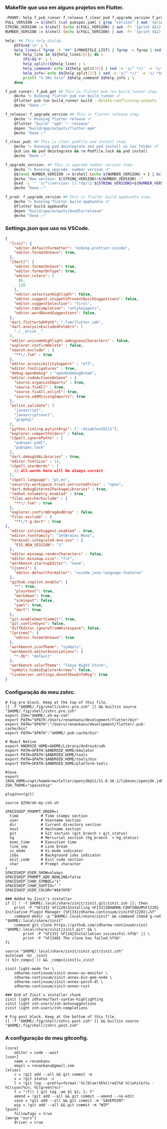 ### Makefile que uso em alguns projetos em Flutter.
	
```bash showLineNumbers
.PHONY: help f_pub_runner f_release f_clear_pod f_upgrade_version f_prod
FULL_VERSION := $(shell (cat pubspec.yaml | grep "version" | awk '{print $$2}'))
STRING_VERSION := $(shell (echo $(FULL_VERSION) | awk -F+ '{print $$1}'))
NUMBER_VERSION := $(shell (echo $(FULL_VERSION) | awk -F+ '{print $$2}'))

help: ## This help dialog.
	@IFS=$$'\n' ; \
	help_lines=(`fgrep -h "##" $(MAKEFILE_LIST) | fgrep -v fgrep | sed -e 's/\\$$//'`); \
	for help_line in $${help_lines[@]}; do \
		IFS=$$'#' ; \
		help_split=($$help_line) ; \
		help_command=`echo $${help_split[0]} | sed -e 's/^ *//' -e 's/ *$$//'` ; \
		help_info=`echo $${help_split[2]} | sed -e 's/^ *//' -e 's/ *$$//'` ; \
		printf "%-30s %s\n" $$help_command $$help_info ; \
	done

f_pub_runner: f_pub_get ## This is flutter pub run build_runner step.
	@echo "⊢ Running flutter pub run build_runner ⊣"
	@flutter pub run build_runner build --delete-conflicting-outputs
	@echo "Done ✅"

f_release: f_upgrade_version ## This is flutter release step.
	@echo "⊢ Running flutter release ⊣"
	@flutter "build" "apk" "--release"
	@open "build/app/outputs/flutter-apk"
	@echo "Done ✅"

f_clear_pod: ## This is clear podfile and install step.
	@echo "⊢ Running pod deintegrate and pod install in ios folder ⊣"
	@cd ios && pod deintegrate && rm Podfile.lock && pod install
	@echo "Done ✅"

f_upgrade_version: ## This is upgrade number version step.
	@echo "⊢ Running upgrade  number version ⊣"
	@$(eval NUMBER_VERSION := $(shell (echo $(NUMBER_VERSION) + 1 | bc)))
	@echo "New version: $(STRING_VERSION)+$(NUMBER_VERSION) ✓"
	@sed -i '' 's/^\(version: \).*$$/\1'${STRING_VERSION}+${NUMBER_VERSION}'/' pubspec.yaml
	@echo "Done ✅"

f_prod: f_upgrade_version ## This is flutter build appbundle step.
	@echo "⊢ Running flutter build appbundle ⊣"
	@flutter build appbundle
	@open "build/app/outputs/bundle/release"
	@echo "Done ✅"
```

### Settings.json que uso no VSCode.

```json showLineNumbers
{
  "[css]": {
    "editor.defaultFormatter": "esbenp.prettier-vscode",
    "editor.formatOnSave": true,
  },
  "[dart]": {
    "editor.formatOnSave": true,
    "editor.formatOnType": true,
    "editor.rulers": [
      80,
      120
    ],
    "editor.selectionHighlight": false,
    "editor.suggest.snippetsPreventQuickSuggestions": false,
    "editor.suggestSelection": "first",
    "editor.tabCompletion": "onlySnippets",
    "editor.wordBasedSuggestions": false,
  },
  "dart.flutterSdkPath": ".fvm/flutter_sdk",
  "dart.analysisExcludedFolders": [
    "./__brick__"
  ],
  "editor.unicodeHighlight.ambiguousCharacters" : false,
  "explorer.confirmDelete" : false,
  "search.exclude" : {
    "**\/.fvm" : true
  },
  "editor.accessibilitySupport" : "off",
  "editor.fontLigatures" : true,
  "debug.openDebug" : "openOnDebugBreak",
  "editor.codeActionsOnSave" : {
    "source.organizeImports" : true,
    "source.fixAll" : true,
    "source.fixAll.eslint": true,
    "source.addMissingImports": true
  },
  "eslint.validate": [
    "javascript",
    "javascriptreact",
    "graphql"
  ],
  "python.linting.pylintArgs": ["--disable=C0111"],
  "explorer.compactFolders" : false,
  "cSpell.ignorePaths" : [
    "pubspec.yaml",
    "pubspec.lock"
  ],
  "dart.debugSdkLibraries" : true,
  "editor.fontSize" : 14,
  "cSpell.userWords" : [
    // all words here will be always correct
  ],
  "cSpell.language": "pt,en",
  "security.workspace.trust.untrustedFiles" : "open",
  "dart.debugExternalPackageLibraries" : true,
  "redhat.telemetry.enabled" : true,
  "files.watcherExclude" : {
    "**\/.fvm" : true
  },
  "explorer.confirmDragAndDrop" : false,
  "files.exclude" : {
    "**\/*.g.dart" : true
},
  "editor.inlineSuggest.enabled" : true,
  "editor.fontFamily": "JetBrains Mono",
  "terminal.integrated.env.osx" : {
    "FIG_NEW_SESSION": "1"
  },
  "editor.minimap.renderCharacters" : false,
  "editor.minimap.size": "fit",
  "workbench.startupEditor": "none",
  "[jsonc]": {
    "editor.defaultFormatter": "vscode.json-language-features"
  },
  "github.copilot.enable": {
    "*": true,
    "plaintext": true,
    "markdown": true,
    "scminput": false,
    "yaml": true,
    "dart": true
  },
  "git.enableSmartCommit": true,
  "git.confirmSync": false,
  "diffEditor.ignoreTrimWhitespace": false,
  "[prisma]": {
    "editor.formatOnSave": true
  },
  "workbench.iconTheme": "symbols",
  "workbench.editorAssociations": {
    "*.db": "default"
  },
  "workbench.colorTheme": "Tokyo Night Storm",
  "symbols.hidesExplorerArrows": false,
  "liveServer.settings.donotShowInfoMsg": true
}
```
### Configuração do meu zshrc.

```shell showLineNumbers
# Fig pre block. Keep at the top of this file.
[[ -f "$HOME/.fig/shell/zshrc.pre.zsh" ]] && builtin source "$HOME/.fig/shell/zshrc.pre.zsh"
export ZSH="$HOME/.oh-my-zsh"
export PATH="$PATH:/Users/renankanu/development/flutter/bin"
export PATH="$PATH":"/Users/renankanu/development/flutter/.pub-cache/bin"
export PATH="$PATH":"$HOME/.pub-cache/bin"

# React Native
export ANDROID_HOME=$HOME/Library/Android/sdk
export PATH=$PATH:$ANDROID_HOME/emulator
export PATH=$PATH:$ANDROID_HOME/tools
export PATH=$PATH:$ANDROID_HOME/tools/bin
export PATH=$PATH:$ANDROID_HOME/platform-tools

#Java
export JAVA_HOME=/opt/homebrew/Cellar/openjdk@11/11.0.16.1/libexec/openjdk.jdk/Contents/Home
ZSH_THEME="spaceship"

plugins=(git)

source $ZSH/oh-my-zsh.sh

SPACESHIP_PROMPT_ORDER=(
  time          # Time stamps section
  user          # Username section
  dir           # Current directory section
  host          # Hostname section
  git           # Git section (git_branch + git_status)
  hg            # Mercurial section (hg_branch  + hg_status)
  exec_time     # Execution time
  line_sep      # Line break
  vi_mode       # Vi-mode indicator
  jobs          # Background jobs indicator
  exit_code     # Exit code section
  char          # Prompt character
)
SPACESHIP_USER_SHOW=always
SPACESHIP_PROMPT_ADD_NEWLINE=false
SPACESHIP_CHAR_SYMBOL="❯"
SPACESHIP_CHAR_SUFFIX=" "
SPACESHIP_USER_COLOR="#6A76FB"

### Added by Zinit's installer
if [[ ! -f $HOME/.local/share/zinit/zinit.git/zinit.zsh ]]; then
    print -P "%F{33} %F{220}Installing %F{33}ZDHARMA-CONTINUUM%F{220} Initiative Plugin Manager (%F{33}zdharma-continuum/zinit%F{220})…%f"
    command mkdir -p "$HOME/.local/share/zinit" && command chmod g-rwX "$HOME/.local/share/zinit"
    command git clone https://github.com/zdharma-continuum/zinit "$HOME/.local/share/zinit/zinit.git" && \
        print -P "%F{33} %F{34}Installation successful.%f%b" || \
        print -P "%F{160} The clone has failed.%f%b"
fi

source "$HOME/.local/share/zinit/zinit.git/zinit.zsh"
autoload -Uz _zinit
(( ${+_comps} )) && _comps[zinit]=_zinit

zinit light-mode for \
    zdharma-continuum/zinit-annex-as-monitor \
    zdharma-continuum/zinit-annex-bin-gem-node \
    zdharma-continuum/zinit-annex-patch-dl \
    zdharma-continuum/zinit-annex-rust

### End of Zinit's installer chunk
zinit light zdharma/fast-syntax-highlighting
zinit light zsh-users/zsh-autosuggestions
zinit light zsh-users/zsh-completions

# Fig post block. Keep at the bottom of this file.
[[ -f "$HOME/.fig/shell/zshrc.post.zsh" ]] && builtin source "$HOME/.fig/shell/zshrc.post.zsh"
```
### A configuração do meu gitconfig.

```shell showLineNumbers
[core]
	editor = code --wait
[user]
	name = renankanu
	email = renankanu@gmail.com
[alias]
	c = !git add --all && git commit -m
	s = !git status -s
	l = !git log --pretty=format:'%C(blue)%h%C(red)%d %C(white)%s - %C(cyan)%cn, %C(green)%cr'
	t = "!f() { git tag -am $1 $1; }; f"
	amend = !git add --all && git commit --amend --no-edit
	save = !git add --all && git commit -m 'SAVEPOINT'
	wip = !git add --all && git commit -m "WIP"
[push]
	followTags = true
[merge "ours"]
	driver = true
```